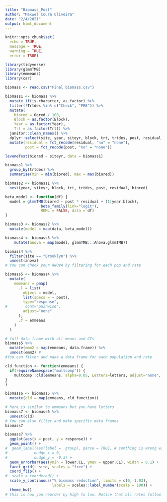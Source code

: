 ```yaml
---
title: "Biomass_Post"
author: "Maxwel Coura Oliveira"
date: "2/4/2021"
output: html_document
---
```


```r
knitr::opts_chunk$set(
  echo = TRUE,
  message = TRUE,
  warning = TRUE,
  error = TRUE)
```


```r
library(tidyverse)
library(glmmTMB)
library(emmeans)
library(car)
```

```r
biomass <- read.csv("Final biomass.csv")
```


```r
biomass1 <- biomass %>% 
  mutate_if(is.character, as.factor) %>% 
  filter(!Trtdes %in% c("Check", "PRE")) %>% 
  mutate(
    biored = Ogred / 100,
    Block = as.factor(Block),
    Year = as.factor(Year),
    Trt = as.factor(Trt)) %>% 
  janitor::clean_names() %>% 
  dplyr::select(site, year, siteyr, block, trt, trtdes, post, residual, biored) %>% 
  mutate(residual = fct_recode(residual, "no" = "none"),
         post = fct_recode(post, "no" = "none"))
```


```r
leveneTest(biored ~ siteyr, data = biomass1)
```


```r
biomass1 %>% 
  group_by(trtdes) %>% 
  summarise(min = min(biored), max = max(biored))
```

```r
biomass2 <- biomass1 %>% 
  nest(year, siteyr, block, trt, trtdes, post, residual, biored)
```

```r
beta_model <- function(df) {
  model = glmmTMB(biored ~ post * residual + (1|year:block), 
                beta_family(link="logit"),
                REML = FALSE, data = df)
}
```


```r
biomass3 <- biomass2 %>% 
  mutate(model = map(data, beta_model))
```



```r
biomass4 <- biomass3 %>% 
    mutate(anova = map(model, glmmTMB:::Anova.glmmTMB))
```


```r
biomass4 %>% 
  filter(site == "Brooklyn") %>% 
  unnest(anova)
# You can check your ANOVA by filtering for each pop and rate
```


```r
biomass5 <- biomass4 %>% 
  mutate(
    emmeans = pmap(
      .l = list(
        object = model, 
        list(specs = ~ post),
        type="response",
#        cont="pairwise", 
        adjust="none"
      ),
      .f = emmeans
    )
  ) 
```



```r
# full data frame with all means and CIs 
biomass5 %>% 
  mutate(emm2 = map(emmeans, data.frame)) %>% 
  unnest(emm2) #
#You can filter and make a data frame for each population and rate
```


```r
cld_function <- function(emmeans) {
  if(requireNamespace("multcomp")) {
    multcomp::cld(emmeans, alpha=0.05, Letters=letters, adjust="none", reversed = TRUE)
}
}
```


```r
biomass6 <- biomass5 %>% 
  mutate(cld = map(emmeans, cld_function))
```


```r
# here is similar to emmeans but you have letters
biomass7 <- biomass6 %>% 
  unnest(cld)
# You can also filter and make specific data frames
biomass7
```



```r
biomass7 %>% 
  ggplot(aes(x = post, y = response)) +
  geom_point() +
#  geom_label(aes(label = .group), parse = TRUE, # somthing is wrong with geom_text
#            nudge_x = 0,
#            nudge_y = -0.3) +
  geom_errorbar(aes(ymin = lower.CL, ymax = upper.CL), width = 0.1) +
  facet_grid(~ site, scales = "free") +
  coord_flip() +
#  scale_x_reordered() +
  scale_y_continuous("% biomass reduction", limits = c(0, 1.03),
                     labels = scales::label_number(scale = 100)) +
  theme_bw()
# this is how you reorder by high to low. Notice that all rates follow same pattern.
```